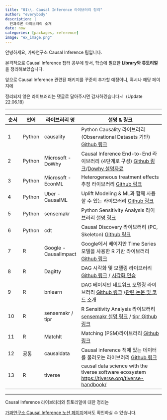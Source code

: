 ```yaml
---
title: "01\\. Causal Inference 라이브러리 정리"
author: "everybody"
description: |
  인과추론 라이브러리 소개  
date: now
categories: [packages, reference]
image: "ex_image.png"
---
```


안녕하세요, 가짜연구소 Causal Inference 팀입니다.

본격적으로 Causal Inference 챕터 공부에 앞서, 학습에 필요한 **Library와 튜토리얼**을 정리해보았습니다.

앞으로 Causal Inference 관련된 패키지를 꾸준히 추가할 예정이니, 혹시나 해당 페이지에

정리되지 않은 라이브러리는 댓글로 달아주시면 감사하겠습니다\~!  (Update 22.06.18)

------------------------------------------------------------------------

| **순서** | **언어** | **라이브러리 명**     | **설명 & 링크**                                                                                                                                                          |
|---------|---------|---------|----------------------------------------------|
| 1        | Python   | causality             | Python Causality 라이브러리 (Observational Datasets 기반) [Github 링크](https://github.com/akelleh/causality%20)                                                         |
| 2        | Python   | Microsoft - DoWhy     | Causal Inference End-to-End 라이브러리 (4단계로 구성) [Github 링크](https://microsoft.github.io/dowhy%20)/[Dowhy 설명자료](https://arxiv.org/pdf/2011.04216.pdf)         |
| 3        | Python   | Microsoft - EconML    | Heterogeneous treatment effects 추정 라이브러리 [Github 링크](https://github.com/microsoft/EconML)                                                                       |
| 4        | Python   | Uber - CausalML       | Uplift Modeling & ML과 함께 사용할 수 있는 라이브러리 [Github 링크](https://github.com/uber/causalml%20)                                                                 |
| 5        | Python   | sensemakr             | Python Sensitivity Analysis 라이브러리 [설명 링크](https://pysensemakr.readthedocs.io/en/latest/index.html)                                                              |
| 6        | Python   | cdt                   | Causal Discovery 라이브러리 (PC, Skeleton) [Github 링크](https://fentechsolutions.github.io/CausalDiscoveryToolbox/html/index.html)                                      |
| 7        | R        | Google - CausalImpact | Google에서 베이지안 Time Series 모델을 사용한 R 기반 라이브러리 [Github 링크](https://github.com/google/CausalImpact)                                                    |
| 8        | R        | Dagitty               | DAG 시각화 및 모델링 라이브러리 [Github 링크](https://github.com/jtextor/dagitty) / [시각화 연습](http://www.dagitty.net/primer/#study-question-1.5.1)                   |
| 9        | R        | bnlearn               | DAG 베이지안 네트워크 모델링 라이브러리 [Github 링크](https://github.com/erdogant/bnlearn) /[관련 논문 및 코드 소개](https://osf.io/vufj4/)                              |
| 10       | R        | sensemakr / tipr      | R Sensitivity Analysis 라이브러리 [sensemakr 설명 링크](https://cran.r-project.org/web/packages/sensemakr/index.html) / [tipr Github 링크](https://github.com/cran/tipr) |
| 11       | R        | Matchlt               | Matching (PSM)라이브러리 [Github 링크](https://sejdemyr.github.io/r-tutorials/statistics/tutorial8.html)                                                                 |
| 12       | 공통     | causaldata            | Causal inference 책에 있는 데이터를 불러오는 라이브러리 [Github 링크](https://github.com/NickCH-K/causaldata)                                                            |
| 13       | R        | tlverse               | causal data science with the tlverse software ecosystem <https://tlverse.org/tlverse-handbook/>                                                                          |

------------------------------------------------------------------------

Causal Inference 라이브러리와 튜토리얼에 대한 정리는

[가짜연구소 Causal Inference 노션 페이지](https://pseudo-lab.com/Casual-Causality-efb2d821ae334b8d9674ca331edebc72)에서도 확인하실 수 있습니다.
